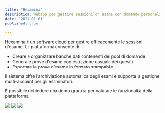 ```yaml
---
title: "Hexamina"
description: Webapp per gestire sessioni d' esame con domande personalizzate
date: "2025-01-01"
published: true
  
---
```

Hexamina è un software cloud per gestire efficacemente le sessioni d'esame. La piattaforma consente di:

- Creare e organizzare banche dati contenenti dei pool di domande
- Generare prove d'esame con estrazione casuale dei quesiti
- Esportare le prove d'esame in formato stampabile.

Il sistema offre l’archiviazione automatica degli esami e supporta la gestione multi-account per gli esaminatori.

È possibile richiedere una demo gratuita per valutare le funzionalità della piattaforma.

![](https://cliquesrl.github.io/clique.website/images/hexamina1.png)
![](https://cliquesrl.github.io/clique.website/images/hexamina2.png)
![](https://cliquesrl.github.io/clique.website/images/hexamina3.png)
